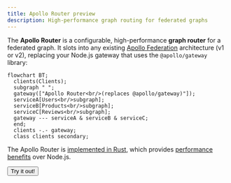 ```yaml
---
title: Apollo Router preview
description: High-performance graph routing for federated graphs
---
```



The **Apollo Router** is a configurable, high-performance **graph router** for a federated graph. It slots into any existing [Apollo Federation](/federation/) architecture (v1 or v2), replacing your Node.js gateway that uses the `@apollo/gateway` library:

```mermaid
flowchart BT;
  clients(Clients);
  subgraph " ";
  gateway(["Apollo Router<br/>(replaces @apollo/gateway)"]);
  serviceA[Users<br/>subgraph];
  serviceB[Products<br/>subgraph];
  serviceC[Reviews<br/>subgraph];
  gateway --- serviceA & serviceB & serviceC;
  end;
  clients -.- gateway;
  class clients secondary;
```

 The Apollo Router is [implemented in Rust](https://github.com/apollographql/router), which provides [performance benefits](https://www.apollographql.com/blog/announcement/backend/apollo-router-our-graphql-federation-runtime-in-rust/) over Node.js.

<p>
  <Button
    colorScheme="indigo"
    to="./quickstart/"
    as={Link}
  >
    Try it out!
  </Button>
</p>
